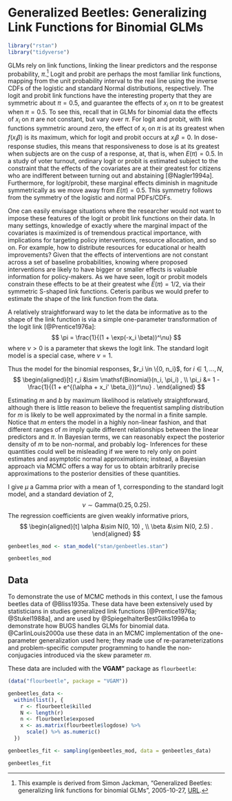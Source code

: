# Generalized Beetles: Generalizing Link Functions for Binomial GLMs {#genbeetles}

```r
library("rstan")
library("tidyverse")
```

GLMs rely on link functions, linking the linear predictors and the response probability, $\pi$.[^genbeetles-src]
Logit and probit are perhaps the most familiar link functions, mapping from the unit probability interval to the real line using the inverse CDFs of the logistic and standard Normal distributions, respectively.
The logit and probit link functions have the interesting property that they are symmetric
about $\pi = 0.5$, and guarantee the effects of $x_i$ on $\pi$ to be greatest when $\pi  = 0.5$.
To see this, recall that in GLMs for binomial data the effects of $x_i$ on $\pi$ are not constant, but vary over $\pi$. 
For logit and probit, with link functions symmetric around zero, the effect of $x_i$  on $\pi$  is at its greatest when $f(x_i \beta)$ is its maximum, which for logit and probit occurs at $x_i \beta = 0$.
In dose-response studies, this means that responsiveness to dose is at its greatest when subjects are on the cusp of a response, at, that is, when $E(\pi) = 0.5$.
In a study of voter turnout, ordinary logit or probit is estimated subject to the constraint that the effects of the covariates are at their greatest for citizens who are indifferent between turning out and abstaining [@Nagler1994a].
Furthermore, for logit/probit, these marginal effects diminish in magnitude symmetrically as we move away from $E(\pi) = 0.5$.
This symmetry follows from the symmetry of the logistic and normal PDFs/CDFs.

One can easily envisage situations where the researcher would not want to impose these features of the logit or probit link functions on their data.
In many settings, knowledge of exactly where the marginal impact of the covariates is maximized is of tremendous practical importance, with implications for targeting policy interventions, resource allocation, and so on. 
For example, how to distribute resources for educational or health improvements?
Given that the effects of interventions are not constant across a set of baseline probabilities, knowing where proposed interventions are likely to have bigger or smaller effects is valuable information for policy-makers.
As we have seen, logit or probit models constrain these effects to be at their greatest whe $E(\pi) = 1/2$, via their symmetric S-shaped link functions.
Ceteris paribus we would prefer to estimate the shape of the link function from the data.

A relatively straightforward way to let the data be informative as to the shape of the link function is via a simple one-parameter transformation of the logit link [@Prentice1976a]:
$$
\pi = \frac{1}{(1 + \exp(-x_i \beta))^\nu}
$$
where $\nu > 0$ is a parameter that skews the logit link. The standard logit model is a special case, where $\nu = 1$.

Thus the model for the binomial responses, $r_i \in \{0, n_i}$, for $i \in 1, \dots, N$,
$$
\begin{aligned}[t]
r_i &\sim \mathsf{Binomial}(n_i, \pi_i) , \\
\pi_i &= 1 - \frac{1}{(1 + e^{(\alpha + x_i' \beta_i)})^\nu} .
\end{aligned}
$$

Estimating $m$ and $b$ by maximum likelihood is relatively straightforward, although there is little reason to believe the frequentist sampling distribution for $m$ is likely to be well approximated by the normal in a finite sample.
Notice that $m$ enters the model in a highly non-linear fashion, and that different ranges of $m$ imply quite different relationships between the linear predictors and $\pi$. 
In Bayesian terms, we can reasonably expect the posterior density of $m$ to be non-normal, and probably log-
Inferences for these quantities could well be misleading if we were to rely only on point estimates and asymptotic normal approximations; instead, a Bayesian approach via MCMC offers a way for us to obtain arbitrarily precise approximations to the posterior densities of these quantities.


I give $\mu$ a Gamma prior with a mean of 1, corresponding to the standard logit model, and a standard deviation of 2,
$$
\nu \sim \mathsf{Gamma}(0.25, 0.25) .
$$
The regression coefficients are given weakly informative priors,
$$
\begin{aligned}[t]
\alpha &\sim N(0, 10) , \\
\beta &\sim N(0, 2.5) .
\end{aligned}
$$


```r
genbeetles_mod <- stan_model("stan/genbeetles.stan")
```
```r
genbeetles_mod
```

## Data

To demonstrate the use of MCMC methods in this context, I use the famous beetles data of @Bliss1935a. 
These data have been extensively used by statisticians in studies generalized link functions [@Prentice1976a; @Stukel1988a], and are used by @SpiegelhalterBestGilks1996a to demonstrate how BUGS handles GLMs for binomial data. @CarlinLouis2000a use these data in an MCMC implementation of the one-parameter generalization used here; they made use of re-parameterizations and problem-specific computer programming to handle the non-conjugacies introduced via the skew parameter $m$.

These data are included with the **VGAM"** package as  `flourbeetle`:
```r
(data("flourbeetle", package = "VGAM"))
```


```r
genbeetles_data <- 
  within(list(), {
    r <- flourbeetle$killed
    N <- length(r)
    n <- flourbeetle$exposed
    x <- as.matrix(flourbeetle$logdose) %>%
      scale() %>% as.numeric()
  })
```


```r
genbeetles_fit <- sampling(genbeetles_mod, data = genbeetles_data)
```
```r
genbeetles_fit
```

[^genbeetles-src]: This example is derived from Simon Jackman, "Generalized Beetles: generalizing link functions for binomial GLMs", 2005-10-27, [URL](https://web-beta.archive.org/web/20051027084129/http://jackman.stanford.edu:80/mcmc/genbeetles.odc).
